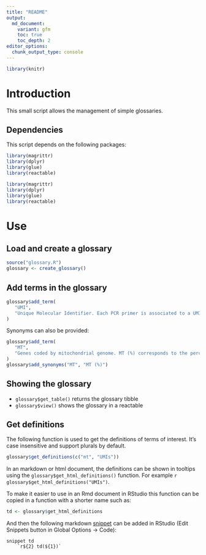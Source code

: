 ```yaml
---
title: "README"
output:
  md_document:
    variant: gfm
    toc: true
    toc_depth: 2
editor_options: 
  chunk_output_type: console
---
```


```r
library(knitr)
```

# Introduction

This small script allows the management of simple glossaries.

## Dependencies

This script depends on the following packages:

```r
library(magrittr)
library(dplyr)
library(glue)
library(reactable)
```

```r
library(magrittr)
library(dplyr)
library(glue)
library(reactable)
```

# Use

## Load and create a glossary

```r
source("glossary.R")
glossary <- create_glossary()
```

## Add terms in the glossary

```r
glossary$add_term(
   "UMI",
   "Unique Molecular Identifier. Each PCR primer is associated to a UMI to identify PCR duplicates when quantifying the transcripts. Therefore the number of counts corresponds to the number of UMI which is the quantification measure per feature."
)
```

Synonyms can also be provided:

```r
glossary$add_term(
   "MT",
   "Genes coded by mitochondrial genome. MT (%) corresponds to the percentage of UMI corresponding to mitochondrial genes."
)
glossary$add_synonyms("MT", "MT (%)")
```

## Showing the glossary

- `glossary$get_table()` returns the glossary tibble
- `glossary$view()` shows the glossary in a reactable

## Get definitions

The following function is used to get the definitions of terms of interest.
It's case insensitive and support plurals by default.

```r
glossary$get_definitions(c("mt", "UMIs"))
```

In an markdown or html document, the definitions can be shown in tooltips
using the `glossary$get_html_definitions()` function.
For example `r glossary$get_html_definitions("UMIs")`.

To make it easier to use in an Rmd document in RStudio this function can
be copied in a function with a shorter name such as:

```r
td <- glossary$get_html_definitions
```

And then the following
markdown [snippet](https://support.rstudio.com/hc/en-us/articles/204463668-Code-Snippets)
can be added in RStudio (Edit Snippets button in Global Options -> Code):

```
snippet td
	`r${2} td(${1})`
```
